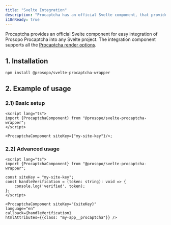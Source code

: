 ```yaml
---
title: "Svelte Integration"
description: "Procaptcha has an official Svelte component, that provides simple integration of Prosopo Procaptcha into any Svelte project."
i18nReady: true
---
```


Procaptcha provides an official Svelte component for easy integration of Prosopo Procaptcha into any Svelte project.
The integration component supports all the [Procaptcha render options](/en/basics/client-side-rendering/#procaptcha-options).

## 1. Installation

`npm install @prosopo/svelte-procaptcha-wrapper`

## 2. Example of usage

### 2.1) Basic setup

```svelte
<script lang="ts">
import {ProcaptchaComponent} from "@prosopo/svelte-procaptcha-wrapper";
</script>

<ProcaptchaComponent siteKey={"my-site-key"}/>;
```

### 2.2) Advanced usage

```svelte
<script lang="ts">
import {ProcaptchaComponent} from "@prosopo/svelte-procaptcha-wrapper";

const siteKey = "my-site-key";
const handleVerification = (token: string): void => {
    console.log('verified', token);
};
</script>

<ProcaptchaComponent siteKey="{siteKey}"
language="en"
callback={handleVerification}
htmlAttributes={{class: "my-app__procaptcha"}} />
```
